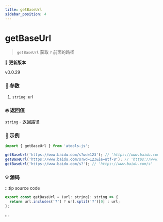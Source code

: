 ```yaml
---
title: getBaseUrl
sidebar_position: 4
---
```



# getBaseUrl

> `getBaseUrl` 获取 `?` 前面的路径

**:bookmark: 更新版本**

<Tag color="#1877F2">v0.0.29</Tag>

### :bento: 参数

1. `string`: url

### :fire: 返回值

`string` - 返回路径


### :rocket: 示例

```jsx
import { getBaseUrl } from 'atools-js';

getBaseUrl('https://www.baidu.com/s?wd=123'); // 'https://www.baidu.com/s'
getBaseUrl('https://www.baidu.com/s?wd=123&ie=utf-8'); // 'https://www.baidu.com/s'
getBaseUrl('https://www.baidu.com/s?'); // 'https://www.baidu.com/s'
```

### :bulb: 源码

:::tip source code

```js title="/atools/_browser/getBaseUrl.ts"
export const getBaseUrl = (url: string): string => {
  return url.includes('?') ? url.split('?')[0] : url;
};
```

:::

